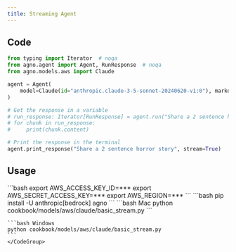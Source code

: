```yaml
---
title: Streaming Agent
---
```


## Code

```python cookbook/models/aws/claude/basic_stream.py
from typing import Iterator  # noqa
from agno.agent import Agent, RunResponse  # noqa
from agno.models.aws import Claude

agent = Agent(
    model=Claude(id="anthropic.claude-3-5-sonnet-20240620-v1:0"), markdown=True
)

# Get the response in a variable
# run_response: Iterator[RunResponse] = agent.run("Share a 2 sentence horror story", stream=True)
# for chunk in run_response:
#     print(chunk.content)

# Print the response in the terminal
agent.print_response("Share a 2 sentence horror story", stream=True)
```

## Usage

<Steps>
  <Snippet file="create-venv-step.mdx" />

  <Step title="Set your AWS Credentials">
    ```bash
    export AWS_ACCESS_KEY_ID=***
    export AWS_SECRET_ACCESS_KEY=***
    export AWS_REGION=***
    ```
  </Step>

  <Step title="Install libraries">
    ```bash
    pip install -U anthropic[bedrock] agno
    ```
  </Step>

  <Step title="Run Agent">
    <CodeGroup>
    ```bash Mac
    python cookbook/models/aws/claude/basic_stream.py
    ```

    ```bash Windows
    python cookbook/models/aws/claude/basic_stream.py
    ```
    </CodeGroup>
  </Step>
</Steps>